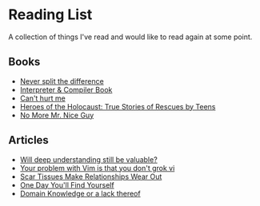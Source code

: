 # Reading List

A collection of things I've read and would like to read again at some point.


## Books

* [Never split the difference](https://www.amazon.com/Never-Split-Difference-Negotiating-Depended/dp/0062407805)
* [Interpreter & Compiler Book](https://interpreterbook.com/)
* [Can't hurt me](https://www.amazon.com/Cant-Hurt-Me-Master-Your-ebook/dp/B07H453KGH/)
* [Heroes of the Holocaust: True Stories of Rescues by Teens](https://www.goodreads.com/book/show/636638.Heroes_of_the_Holocaust)
* [No More Mr. Nice Guy](https://www.goodreads.com/book/show/97642.No_More_Mr_Nice_Guy)



## Articles

* [Will deep understanding still be valuable?](https://ericsink.com/entries/depth.html)
* [Your problem with Vim is that you don't grok vi](https://stackoverflow.com/a/1220118/13024152)
* [Scar Tissues Make Relationships Wear Out](https://gist.github.com/gtallen1187/27a585fcf36d6e657db2)
* [One Day You'll Find Yourself](https://www.onedayyoullfindyourself.com/)
* [Domain Knowledge or a lack thereof](https://jacquesmattheij.com/domain-knowledge-or-a-lack-thereof/)
